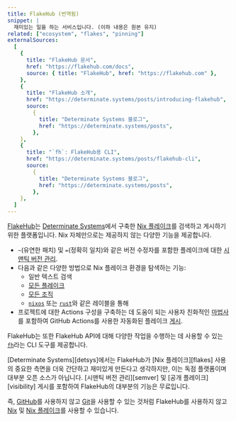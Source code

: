 ```yaml
---
title: FlakeHub (번역됨)
snippet: |
  재미있는 일을 하는 서비스입니다. (이하 내용은 원본 유지)
related: ["ecosystem", "flakes", "pinning"]
externalSources:
  [
    {
      title: "FlakeHub 문서",
      href: "https://flakehub.com/docs",
      source: { title: "FlakeHub", href: "https://flakehub.com" },
    },
    {
      title: "FlakeHub 소개",
      href: "https://determinate.systems/posts/introducing-flakehub",
      source:
        {
          title: "Determinate Systems 블로그",
          href: "https://determinate.systems/posts",
        },
    },
    {
      title: "`fh`: FlakeHub용 CLI",
      href: "https://determinate.systems/posts/flakehub-cli",
      source:
        {
          title: "Determinate Systems 블로그",
          href: "https://determinate.systems/posts",
        },
    },
  ]
---
```


[FlakeHub]는 [Determinate Systems][detsys]에서 구축한 [Nix 플레이크][flakes]를 검색하고 게시하기 위한 플랫폼입니다.
Nix 자체만으로는 제공하지 않는 다양한 기능을 제공합니다.

- `~`(유연한 패치) 및 `=`(정확히 일치)와 같은 버전 수정자를 포함한 플레이크에 대한 [시맨틱 버전 관리][semver].
- 다음과 같은 다양한 방법으로 Nix 플레이크 환경을 탐색하는 기능:
  - 일반 텍스트 검색
  - [모든 플레이크][all-flakes]
  - [모든 조직][all-orgs]
  - [`nixos`][label-nixos] 또는 [`rust`][label-rust]와 같은 레이블을 통해
- 프로젝트에 대한 Actions 구성을 구축하는 데 도움이 되는 사용자 친화적인 [마법사][wizard]를 포함하여 GitHub Actions를 사용한 자동화된 플레이크 [게시][publishing].

FlakeHub는 또한 FlakeHub API에 대해 다양한 작업을 수행하는 데 사용할 수 있는 [`fh`][fh]라는 CLI 도구를 제공합니다.

<Admonition info open title="FlakeHub는 독점 플랫폼입니다">
[Determinate Systems][detsys]에서는 FlakeHub가 [Nix 플레이크][flakes] 사용의 중요한 측면을 더욱 간단하고 재미있게 만든다고 생각하지만, 이는 독점 플랫폼이며 대부분 오픈 소스가 아닙니다.
[시맨틱 버전 관리][semver] 및 [공개 플레이크][visibility] 게시를 포함하여 FlakeHub의 대부분의 기능은 무료입니다.

즉, [GitHub]를 사용하지 않고 [Git]을 사용할 수 있는 것처럼 FlakeHub를 사용하지 않고 [Nix] 및 [Nix 플레이크][flakes]를 사용할 수 있습니다.

</Admonition>

[all-flakes]: https://flakehub.com/flakes
[all-orgs]: https://flakehub.com/orgs
[detsys]: https://determinate.systems
[docs]: https://flakehub.com/docs
[fh]: https://github.com/DeterminateSystems/fh
[flakehub]: https://flakehub.com
[flakes]: /concepts/flakes
[git]: https://git-scm.com
[github]: https://github.com
[label-nixos]: https://flakehub.com/label/nixos
[label-rust]: https://flakehub.com/label/rust
[nix]: /concepts/nix
[publishing]: https://determinate.systems/posts/introducing-flakehub#publish
[semver]: https://flakehub.com/docs/concepts/semver
[visibility]: https://flakehub.com/docs/concepts/visibility
[wizard]: https://flakehub.com/new
